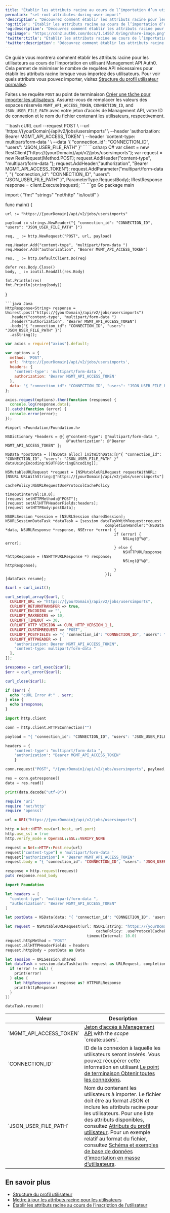 ```yaml
---
title: "Établir les attributs racine au cours de l’importation d’un utilisateur"
permalink: "set-root-attributes-during-user-import"
'description': "Découvrez comment établir les attributs racine pour les utilisateurs au cours de l’importation en utilisant Management API Auth0."
'og:title': "Établir les attributs racine au cours de l’importation d’un utilisateur"
'og:description': "Découvrez comment établir les attributs racine pour les utilisateurs au cours de l’importation en utilisant Management API Auth0."
'og:image': "https://cdn2.auth0.com/docs/1.14567.0/img/share-image.png"
'twitter:title': "Établir les attributs racine au cours de l’importation d’un utilisateur"
'twitter:description': "Découvrez comment établir les attributs racine pour les utilisateurs au cours de l’importation en utilisant Management API Auth0."
---
```



Ce guide vous montrera comment établir les attributs racine pour les utilisateurs au cours de l’importation en utilisant <Tooltip href="/docs/docs/fr-ca/glossary?term=management-api" tip="Management API
Un produit permettant aux clients d’effectuer des tâches administratives." cta="Voir le glossaire">Management API</Tooltip> Auth0. Cela permet de minimiser le nombre de requêtes API nécessaires pour établir les attributs racine lorsque vous importez des utilisateurs. Pour voir quels attributs vous pouvez importer, visitez [Structure du profil utilisateur normalisé](/docs/fr-ca/manage-users/user-accounts/user-profiles/user-profile-structure).

Faites une requête `POST` au point de terminaison [Créer une tâche pour importer les utilisateurs](/docs/fr-ca/api/management/v2#!/Jobs/post_users_imports). Assurez-vous de remplacer les valeurs des espaces réservés `MGMT_API_ACCESS_TOKEN`, `CONNECTION_ID`, and `JSON_USER_FILE_PATH` avec votre jeton d’accès de Management API, votre ID de connexion et le nom du fichier contenant les utilisateurs, respectivement.

<AuthCodeGroup>
```bash cURL
curl --request POST \
  --url 'https://{yourDomain}/api/v2/jobs/usersimports' \
  --header 'authorization: Bearer MGMT_API_ACCESS_TOKEN' \
  --header 'content-type: multipart/form-data ' \
  --data '{ "connection_id": "CONNECTION_ID", "users": "JSON_USER_FILE_PATH" }'
```
```csharp C#
var client = new RestClient("https://{yourDomain}/api/v2/jobs/usersimports");
var request = new RestRequest(Method.POST);
request.AddHeader("content-type", "multipart/form-data ");
request.AddHeader("authorization", "Bearer MGMT_API_ACCESS_TOKEN");
request.AddParameter("multipart/form-data ", "{ "connection_id": "CONNECTION_ID", "users": "JSON_USER_FILE_PATH" }", ParameterType.RequestBody);
IRestResponse response = client.Execute(request);
```
```go Go
package main

import (
	"fmt"
	"strings"
	"net/http"
	"io/ioutil"
)

func main() {

	url := "https://{yourDomain}/api/v2/jobs/usersimports"

	payload := strings.NewReader("{ "connection_id": "CONNECTION_ID", "users": "JSON_USER_FILE_PATH" }")

	req, _ := http.NewRequest("POST", url, payload)

	req.Header.Add("content-type", "multipart/form-data ")
	req.Header.Add("authorization", "Bearer MGMT_API_ACCESS_TOKEN")

	res, _ := http.DefaultClient.Do(req)

	defer res.Body.Close()
	body, _ := ioutil.ReadAll(res.Body)

	fmt.Println(res)
	fmt.Println(string(body))

}
```
```java Java
HttpResponse<String> response = Unirest.post("https://{yourDomain}/api/v2/jobs/usersimports")
  .header("content-type", "multipart/form-data ")
  .header("authorization", "Bearer MGMT_API_ACCESS_TOKEN")
  .body("{ "connection_id": "CONNECTION_ID", "users": "JSON_USER_FILE_PATH" }")
  .asString();
```
```javascript Node.JS
var axios = require("axios").default;

var options = {
  method: 'POST',
  url: 'https://{yourDomain}/api/v2/jobs/usersimports',
  headers: {
    'content-type': 'multipart/form-data ',
    authorization: 'Bearer MGMT_API_ACCESS_TOKEN'
  },
  data: '{ "connection_id": "CONNECTION_ID", "users": "JSON_USER_FILE_PATH" }'
};

axios.request(options).then(function (response) {
  console.log(response.data);
}).catch(function (error) {
  console.error(error);
});
```
```obj-c Obj-C
#import <Foundation/Foundation.h>

NSDictionary *headers = @{ @"content-type": @"multipart/form-data ",
                           @"authorization": @"Bearer MGMT_API_ACCESS_TOKEN" };

NSData *postData = [[NSData alloc] initWithData:[@"{ "connection_id": "CONNECTION_ID", "users": "JSON_USER_FILE_PATH" }" dataUsingEncoding:NSUTF8StringEncoding]];

NSMutableURLRequest *request = [NSMutableURLRequest requestWithURL:[NSURL URLWithString:@"https://{yourDomain}/api/v2/jobs/usersimports"]
                                                       cachePolicy:NSURLRequestUseProtocolCachePolicy
                                                   timeoutInterval:10.0];
[request setHTTPMethod:@"POST"];
[request setAllHTTPHeaderFields:headers];
[request setHTTPBody:postData];

NSURLSession *session = [NSURLSession sharedSession];
NSURLSessionDataTask *dataTask = [session dataTaskWithRequest:request
                                            completionHandler:^(NSData *data, NSURLResponse *response, NSError *error) {
                                                if (error) {
                                                    NSLog(@"%@", error);
                                                } else {
                                                    NSHTTPURLResponse *httpResponse = (NSHTTPURLResponse *) response;
                                                    NSLog(@"%@", httpResponse);
                                                }
                                            }];
[dataTask resume];
```
```php PHP
$curl = curl_init();

curl_setopt_array($curl, [
  CURLOPT_URL => "https://{yourDomain}/api/v2/jobs/usersimports",
  CURLOPT_RETURNTRANSFER => true,
  CURLOPT_ENCODING => "",
  CURLOPT_MAXREDIRS => 10,
  CURLOPT_TIMEOUT => 30,
  CURLOPT_HTTP_VERSION => CURL_HTTP_VERSION_1_1,
  CURLOPT_CUSTOMREQUEST => "POST",
  CURLOPT_POSTFIELDS => "{ "connection_id": "CONNECTION_ID", "users": "JSON_USER_FILE_PATH" }",
  CURLOPT_HTTPHEADER => [
    "authorization: Bearer MGMT_API_ACCESS_TOKEN",
    "content-type: multipart/form-data "
  ],
]);

$response = curl_exec($curl);
$err = curl_error($curl);

curl_close($curl);

if ($err) {
  echo "cURL Error #:" . $err;
} else {
  echo $response;
}
```
```python Python
import http.client

conn = http.client.HTTPSConnection("")

payload = "{ "connection_id": "CONNECTION_ID", "users": "JSON_USER_FILE_PATH" }"

headers = {
    'content-type': "multipart/form-data ",
    'authorization': "Bearer MGMT_API_ACCESS_TOKEN"
    }

conn.request("POST", "/{yourDomain}/api/v2/jobs/usersimports", payload, headers)

res = conn.getresponse()
data = res.read()

print(data.decode("utf-8"))
```
```ruby Ruby
require 'uri'
require 'net/http'
require 'openssl'

url = URI("https://{yourDomain}/api/v2/jobs/usersimports")

http = Net::HTTP.new(url.host, url.port)
http.use_ssl = true
http.verify_mode = OpenSSL::SSL::VERIFY_NONE

request = Net::HTTP::Post.new(url)
request["content-type"] = 'multipart/form-data '
request["authorization"] = 'Bearer MGMT_API_ACCESS_TOKEN'
request.body = "{ "connection_id": "CONNECTION_ID", "users": "JSON_USER_FILE_PATH" }"

response = http.request(request)
puts response.read_body
```
```swift Swift
import Foundation

let headers = [
  "content-type": "multipart/form-data ",
  "authorization": "Bearer MGMT_API_ACCESS_TOKEN"
]

let postData = NSData(data: "{ "connection_id": "CONNECTION_ID", "users": "JSON_USER_FILE_PATH" }".data(using: String.Encoding.utf8)!)

let request = NSMutableURLRequest(url: NSURL(string: "https://{yourDomain}/api/v2/jobs/usersimports")! as URL,
                                        cachePolicy: .useProtocolCachePolicy,
                                    timeoutInterval: 10.0)
request.httpMethod = "POST"
request.allHTTPHeaderFields = headers
request.httpBody = postData as Data

let session = URLSession.shared
let dataTask = session.dataTask(with: request as URLRequest, completionHandler: { (data, response, error) -> Void in
  if (error != nil) {
    print(error)
  } else {
    let httpResponse = response as? HTTPURLResponse
    print(httpResponse)
  }
})

dataTask.resume()
```
</AuthCodeGroup>

<table class="table"><thead>
<tr>
<th><strong>Valeur</strong></th>
<th><strong>Description</strong></th>
</tr>
</thead>
<tbody>
<tr>
<td>`MGMT_API_ACCESS_TOKEN`</td>
<td><a href="/docs/docs/fr-ca/api/management/v2/tokens">Jeton d’accès à Management API</a> with the <dfn id="react-containers-DefinitionTooltip-1"><span class="tooltip-portal-underlined-word" data-react-universal-portal="">scope</span></dfn> `create:users`.</td>
</tr>
<tr>
<td>`CONNECTION_ID`</td>
<td>ID de la connexion à laquelle les utilisateurs seront insérés. Vous pouvez récupérer cette information en utilisant <a href="/docs/docs/fr-ca/api/management/v2#!/Connections/get_connections">Le point de terminaison Obtenir toutes les connexions</a>.</td>
</tr>
<tr>
<td>`JSON_USER_FILE_PATH`</td>
<td>Nom du contenant les utilisateurs à importer. Le fichier doit être au format JSON et inclure les attributs racine pour les utilisateurs. Pour une liste des attributs disponibles, consultez <a href="/docs/docs/fr-ca/users/references/user-profile-structure#attributes">Attributs du profil utilisateur</a>. Pour un exemple relatif au format du fichier, consultez <a href="/docs/docs/fr-ca/users/references/bulk-import-database-schema-examples">Schéma et exemples de base de données d’importation en masse d’utilisateurs</a>.</td>
</tr>
</tbody>
</table>

## En savoir plus

* [Structure du profil utilisateur](/docs/fr-ca/manage-users/user-accounts/user-profiles/user-profile-structure)
* [Mettre à jour les attributs racine pour les utilisateurs](/docs/fr-ca/manage-users/user-accounts/user-profiles/root-attributes/update-root-attributes-for-users)
* [Établir les attributs racine au cours de l’inscription de l’utilisateur](/docs/fr-ca/manage-users/user-accounts/user-profiles/root-attributes/set-root-attributes-during-user-sign-up)
